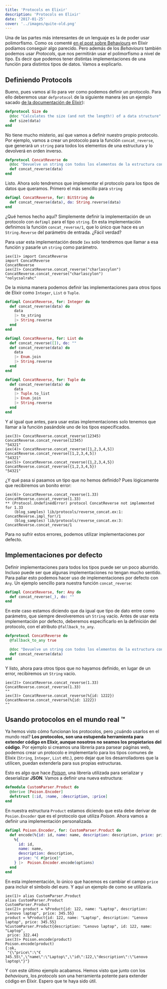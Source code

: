 ```yaml
---
title: 'Protocols en Elixir'
description: 'Protocols en Elixir'
date: '2017-01-25'
cover: '../images/quite-old.png'
---
```


Una de las partes más interesantes de un lenguaje es la de poder usar polimorfismo. Como os comenté [en el post sobre Behaviours](https://charlascylon.com/2016-11-30-behaviours-en-elixir) en Elixir podíamos conseguir algo parecido. Pero además de los *Behaviours* también podemos usar *Protocols*, que nos permitirán usar el polimorfismo a nivel de tipo. Es decir que podemos tener distintas implementaciones de una función para distintos tipos de datos. Vamos a explicarlo.


## Definiendo Protocols

Bueno, pues vamos al lío para ver como podemos definir un protocolo. Para ello deberemos usar `defprotocol` de la siguiente manera (es un ejemplo sacado [de la documentación de Elixir](http://elixir-lang.org/getting-started/introduction.html)):

```elixir
defprotocol Size do
  @doc "Calculates the size (and not the length!) of a data structure"
  def size(data)
end
```

No tiene mucho misterio, así que vamos a definir nuestro propio protocolo. Por ejemplo, vamos a crear un protocolo para la función `concat_reverse`, que generará un `string` para todos los elementos de una estructura y lo devolverá en orden inverso.

```elixir
defprotocol ConcatReverse do
  @doc "Devuelve un string con todos los elementos de la estructura concatenados y al revés"
  def concat_reverse(data)
end
```

Listo. Ahora solo tendremos que implementar el protocolo para los tipos de datos que queramos. Primero el más sencillo para `string`

```elixir
defimpl ConcatReverse, for: BitString do
  def concat_reverse(data), do: String.reverse(data)
end
```

¿Qué hemos hecho aquí? Simplemente definir la implementación de un protocolo con `defimpl` para el tipo `string`. En esta implementación definimos la función `concat_reverse/1`, que lo único que hace es un `String.Reverse` del parámetro de entrada. ¿Fácil verdad?

Para usar esta implementación desde `Iex` solo tendremos que llamar a esa función y pasarle un `string` como parámetro.

```iex
iex(1)> import ConcatReverse
import ConcatReverse
ConcatReverse
iex(2)> ConcatReverse.concat_reverse("charlascylon")
ConcatReverse.concat_reverse("charlascylon")
"nolycsalrahc"
```

De la misma manera podemos definir las implementaciones para otros tipos de Elixir como `Integer`, `List` o `Tuple`.

```elixir
defimpl ConcatReverse, for: Integer do
  def concat_reverse(data) do
    data
    |> to_string
    |> String.reverse
  end
end

defimpl ConcatReverse, for: List do
  def concat_reverse([]), do: ""
  def concat_reverse(data) do
    data
    |> Enum.join
    |> String.reverse
  end
end

defimpl ConcatReverse, for: Tuple do 
  def concat_reverse(data) do
    data
    |> Tuple.to_list
    |> Enum.join
    |> String.reverse
  end
end
```

Y al igual que antes, para usar estas implementaciones solo tenemos que llamar a la función pasándole uno de los tipos especificados.

```iex
iex(3)> ConcatReverse.concat_reverse(12345)
ConcatReverse.concat_reverse(12345)
"54321"
iex(4)> ConcatReverse.concat_reverse([1,2,3,4,5])
ConcatReverse.concat_reverse([1,2,3,4,5])
"54321"    
iex(5)> ConcatReverse.concat_reverse({1,2,3,4,5})
ConcatReverse.concat_reverse({1,2,3,4,5})
"54321"
```

¿Y qué pasa si pasamos un tipo que no hemos definido? Pues lógicamente que recibiremos un bonito error:

```iex
iex(6)> ConcatReverse.concat_reverse(1.33)
ConcatReverse.concat_reverse(1.33)
** (Protocol.UndefinedError) protocol ConcatReverse not implemented for 1.33
    (blog_samples) lib/protocols/reverse_concat.ex:1: ConcatReverse.impl_for!/1
    (blog_samples) lib/protocols/reverse_concat.ex:3: ConcatReverse.concat_reverse/1
```

Para no sufrir estos errores, podemos utilizar implementaciones por defecto.

## Implementaciones por defecto

Definir implementaciones para todos los tipos puede ser un poco aburrido. Incluso puede ser que algunas implementaciones no tengan mucho sentido. Para paliar esto podemos hacer uso de implementaciones por defecto con `Any`. Un ejemplo sencillo para nuestra función `concat_reverse`:

```elixir
defimpl ConcatReverse, for: Any do
  def concat_reverse(_), do: ""
end
```

En este caso estamos diciendo que da igual que tipo de dato entre como parámetro, que siempre devolveremos un `String` vacío. Antes de usar esta implementación por defecto, deberemos especificarlo en la definición del protocolo, con el atributo `@fallback_to_any`.

```elixir
defprotocol ConcatReverse do
  @fallback_to_any true

  @doc "Devuelve un string con todos los elementos de la estructura concatenados y al revés"
  def concat_reverse(data)
end
```

Y listo, ahora para otros tipos que no hayamos definido, en lugar de un error, recibiremos un `String` vacío.

```iex
iex(2)> ConcatReverse.concat_reverse(1.33)
ConcatReverse.concat_reverse(1.33)
""
iex(3)> ConcatReverse.concat_reverse(%{id: 1222})
ConcatReverse.concat_reverse(%{id: 1222})
""
```

## Usando protocolos en el mundo real ™

Ya hemos visto cómo funcionan los protocolos, pero ¿cuándo usarlos en el mundo real? **Los protocolos, son una estupenda herramienta para extender código en Elixir, aunque nosotros no seamos los propietarios del código**. Por ejemplo si creamos una librería para parsear páginas web, podemos crear un protocolo e implementarlo para los tipos comunes de Elixix (`String`, `Integer`, `List` etc.), pero dejar que los desarrolladores que la utilicen, puedan extenderla para sus propias estructuras.

Esto es algo que hace *[Poison](https://github.com/devinus/poison#encoder)*, una librería utilizada para serializar y deserializar **JSON**. Vamos a definir una nueva estructura:

```elixir
defmodule CustomParser.Product do
  @derive [Poison.Encoder]
  defstruct [:id, :name, :description, :price]
end
```
En nuestra estructura `Product` estamos diciendo que esta debe derivar de `Posion.Encoder` que es el protocolo que utiliza *Poison*. Ahora vamos a definir una implementación personalizada.


```elixir
defimpl Poison.Encoder, for: CustomParser.Product do
  def encode(%{id: id, name: name, description: description, price: price}, options) do
    %{
      id: id,
      name: name,
      description: description,
      price: "€ #{price}"
    } |>  Poison.Encoder.encode(options)
  end
end
```
En esta implementación, lo único que hacemos es cambiar el campo `price` para incluir el símbolo del euro. Y aquí un ejemplo de como se utilizaría.

```iex
iex(1)> alias CustomParser.Product
alias CustomParser.Product
CustomParser.Product
iex(2)> product = %Product{id: 122, name: "Laptop", description: "Lenovo laptop", price: 345.55}
product = %Product{id: 122, name: "Laptop", description: "Lenovo laptop", price: 345.55}
%CustomParser.Product{description: "Lenovo laptop", id: 122, name: "Laptop",
 price: 322.44}
iex(3)> Poison.encode(product)
Poison.encode(product)
{:ok,
 "{\"price\":\"€ 345.55\",\"name\":\"Laptop\",\"id\":122,\"description\":\"Lenovo laptop\"}"}
```

Y con este último ejemplo acabamos. Hemos visto que junto con los *behaviours*, los *protocols* son una herramienta potente para extender código en Elixir. Espero que te haya sido útil.